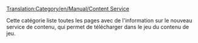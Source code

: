 [[Translation:Category/en/Manual/Content Service]]


Cette catégorie liste toutes les pages avec de l'information sur le nouveau service de contenu, qui permet de télécharger dans le jeu du contenu de jeu.